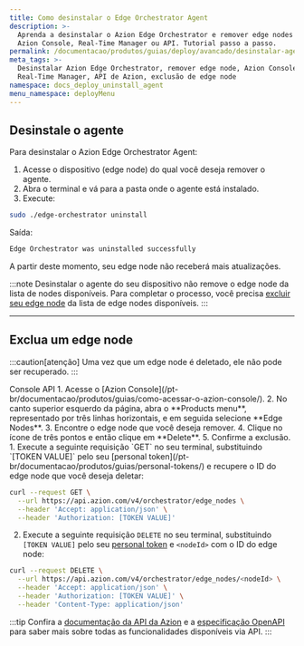 ```yaml
---
title: Como desinstalar o Edge Orchestrator Agent
description: >-
  Aprenda a desinstalar o Azion Edge Orchestrator e remover edge nodes usando o
  Azion Console, Real-Time Manager ou API. Tutorial passo a passo.
permalink: /documentacao/produtos/guias/deploy/avancado/desinstalar-agent/
meta_tags: >-
  Desinstalar Azion Edge Orchestrator, remover edge node, Azion Console,
  Real-Time Manager, API de Azion, exclusão de edge node
namespace: docs_deploy_uninstall_agent
menu_namespace: deployMenu
---
```




## Desinstale o agente

Para desinstalar o Azion Edge Orchestrator Agent:

1. Acesse o dispositivo (edge node) do qual você deseja remover o agente.
2. Abra o terminal e vá para a pasta onde o agente está instalado.
3. Execute:

```bash
sudo ./edge-orchestrator uninstall 
```

Saída: 

```bash 
Edge Orchestrator was uninstalled successfully
```

A partir deste momento, seu edge node não receberá mais atualizações.

:::note 
Desinstalar o agente do seu dispositivo não remove o edge node da lista de nodes disponíveis. Para completar o processo, você precisa [excluir seu edge node](#exclua-um-edge-node) da lista de edge nodes disponíveis.
::: 

---

## Exclua um edge node

:::caution[atenção]
Uma vez que um edge node é deletado, ele não pode ser recuperado.
::: 

<Tabs client:visible>
    <Fragment slot="tab.console">Console</Fragment>
    <Fragment slot="tab.api">API</Fragment>

<Fragment slot="panel.console">
1. Acesse o [Azion Console](/pt-br/documentacao/produtos/guias/como-acessar-o-azion-console/).
2. No canto superior esquerdo da página, abra o **Products menu**, representado por três linhas horizontais, e em seguida selecione **Edge Nodes**.
3. Encontre o edge node que você deseja remover.
4. Clique no ícone de três pontos e então clique em **Delete**.
5. Confirme a exclusão.
</Fragment>

<Fragment slot="panel.api">
1. Execute a seguinte requisição `GET` no seu terminal, substituindo `[TOKEN VALUE]` pelo seu [personal token](/pt-br/documentacao/produtos/guias/personal-tokens/) e recupere o ID do edge node que você deseja deletar:

```bash 
curl --request GET \
  --url https://api.azion.com/v4/orchestrator/edge_nodes \
  --header 'Accept: application/json' \
  --header 'Authorization: [TOKEN VALUE]'
```

2. Execute a seguinte requisição `DELETE` no seu terminal, substituindo `[TOKEN VALUE]` pelo seu [personal token](/pt-br/documentacao/produtos/guias/personal-tokens/) e `<nodeId>` com o ID do edge node:

```bash 
curl --request DELETE \
  --url https://api.azion.com/v4/orchestrator/edge_nodes/<nodeId> \
  --header 'Accept: application/json' \
  --header 'Authorization: [TOKEN VALUE]' \
  --header 'Content-Type: application/json'
```

:::tip
Confira a [documentação da API da Azion](https://api.azion.com/) e a [especificação OpenAPI](https://github.com/aziontech/azionapi-openapi/) para saber mais sobre todas as funcionalidades disponíveis via API.
:::
</Fragment>

</Tabs>